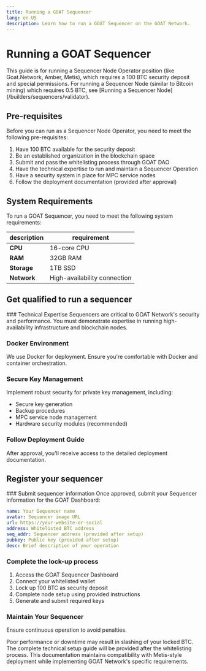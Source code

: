```yaml
---
title: Running a GOAT Sequencer
lang: en-US
description: Learn how to run a GOAT Sequencer on the GOAT Network.
---
```



# Running a GOAT Sequencer

<Callout type="warning">
  This guide is for running a Sequencer Node Operator position (like Goat.Network, Amber, Metis), which requires a 100 BTC security deposit and special permissions. For running a Sequencer Node (similar to Bitcoin mining) which requires 0.5 BTC, see [Running a Sequencer Node](/builders/sequencers/validator).
</Callout>

## Pre-requisites
Before you can run as a Sequencer Node Operator, you need to meet the following pre-requisites:
1. Have 100 BTC available for the security deposit
2. Be an established organization in the blockchain space
3. Submit and pass the whitelisting process through GOAT DAO
4. Have the technical expertise to run and maintain a Sequencer Operation
5. Have a security system in place for MPC service nodes
6. Follow the deployment documentation (provided after approval)

## System Requirements
To run a GOAT Sequencer, you need to meet the following system requirements:

| description| requirement|
| -------| ----|
| **CPU** | 16-core CPU |
| **RAM** | 32GB RAM |
| **Storage** | 1TB SSD |
| **Network** | High-availability connection |

## Get qualified to run a sequencer
<Steps>
### Technical Expertise
Sequencers are critical to GOAT Network's security and performance. You must demonstrate expertise in running high-availability infrastructure and blockchain nodes.

### Docker Environment
We use Docker for deployment. Ensure you're comfortable with Docker and container orchestration.

### Secure Key Management
Implement robust security for private key management, including:
- Secure key generation
- Backup procedures
- MPC service node management
- Hardware security modules (recommended)

### Follow Deployment Guide
After approval, you'll receive access to the detailed deployment documentation.
</Steps>

## Register your sequencer
<Steps>
### Submit sequencer information
Once approved, submit your Sequencer information for the GOAT Dashboard:

```yaml
name: Your Sequencer name
avatar: Sequencer image URL
url: https://your-website-or-social
address: Whitelisted BTC address
seq_addr: Sequencer address (provided after setup)
pubkey: Public key (provided after setup)
desc: Brief description of your operation
```

### Complete the lock-up process
1. Access the GOAT Sequencer Dashboard
2. Connect your whitelisted wallet
3. Lock up 100 BTC as security deposit
4. Complete node setup using provided instructions
5. Generate and submit required keys

### Maintain Your Sequencer
Ensure continuous operation to avoid penalties.

<Callout type="warning" emoji="⚠️">
  Poor performance or downtime may result in slashing of your locked BTC.
</Callout>

</Steps>

<Callout type="info">
  The complete technical setup guide will be provided after the whitelisting process. This documentation maintains compatibility with Metis-style deployment while implementing GOAT Network's specific requirements.
</Callout>